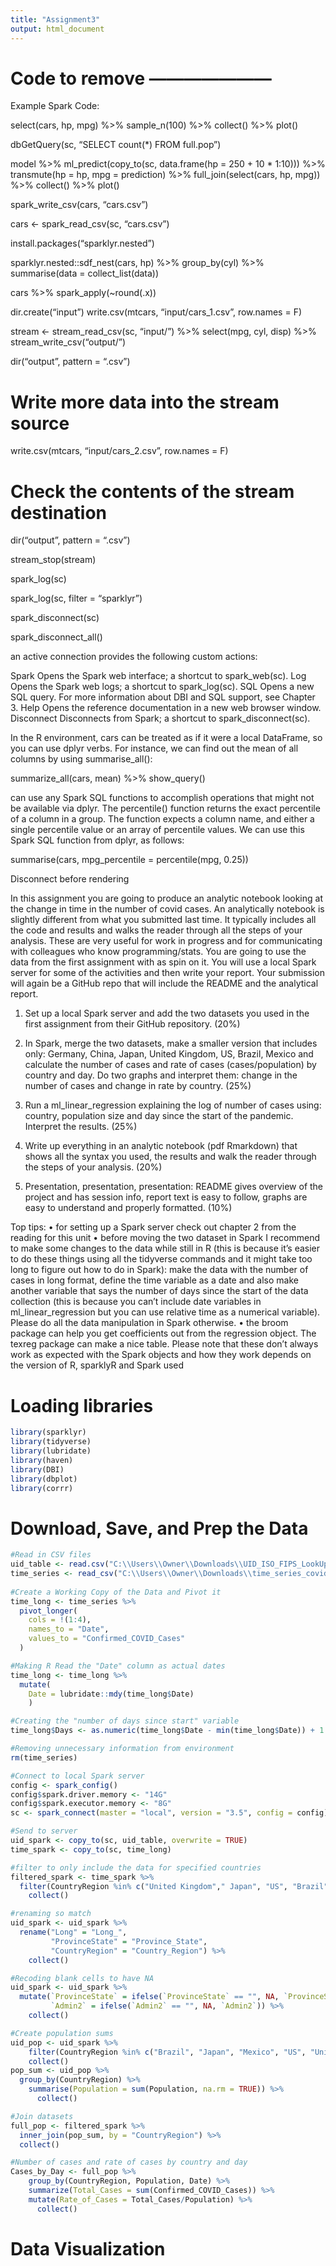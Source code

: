 ```yaml
---
title: "Assignment3"
output: html_document
---
```




# Code to remove ---------------------
Example Spark Code: 

select(cars, hp, mpg) %>%
  sample_n(100) %>%
  collect() %>%
  plot()

dbGetQuery(sc, "SELECT count(*) FROM full.pop")

model %>%
  ml_predict(copy_to(sc, data.frame(hp = 250 + 10 * 1:10))) %>%
  transmute(hp = hp, mpg = prediction) %>%
  full_join(select(cars, hp, mpg)) %>%
  collect() %>%
  plot()

spark_write_csv(cars, "cars.csv")

cars <- spark_read_csv(sc, "cars.csv")

install.packages("sparklyr.nested")

sparklyr.nested::sdf_nest(cars, hp) %>%
  group_by(cyl) %>%
  summarise(data = collect_list(data)) 
  
cars %>% spark_apply(~round(.x)) 

dir.create("input")
write.csv(mtcars, "input/cars_1.csv", row.names = F)

stream <- stream_read_csv(sc, "input/") %>%
    select(mpg, cyl, disp) %>%
    stream_write_csv("output/")
    
dir("output", pattern = ".csv") 

# Write more data into the stream source
write.csv(mtcars, "input/cars_2.csv", row.names = F) 

# Check the contents of the stream destination
dir("output", pattern = ".csv") 

stream_stop(stream) 

spark_log(sc) 

spark_log(sc, filter = "sparklyr")

spark_disconnect(sc) 

spark_disconnect_all() 

an active connection provides the following custom actions:

Spark
Opens the Spark web interface; a shortcut to spark_web(sc).
Log
Opens the Spark web logs; a shortcut to spark_log(sc).
SQL
Opens a new SQL query. For more information about DBI and SQL support, see Chapter 3.
Help
Opens the reference documentation in a new web browser window.
Disconnect
Disconnects from Spark; a shortcut to spark_disconnect(sc).

In the R environment, cars can be treated as if it were a local DataFrame, so you can use dplyr verbs. For instance, we can find out the mean of all columns by using summarise_all():

summarize_all(cars, mean) %>% show_query() 

can use any Spark SQL functions to accomplish operations that might not be available via dplyr. 
The percentile() function returns the exact percentile of a column in a group. The function expects a column name, and either a single percentile value or an array of percentile values. We can use this Spark SQL function from dplyr, as follows:

summarise(cars, mpg_percentile = percentile(mpg, 0.25))




Disconnect before rendering




#########################################################################################################
In this assignment you are going to produce an analytic notebook looking at the change in time in the
number of covid cases. An analytically notebook is slightly different from what you submitted last time. It
typically includes all the code and results and walks the reader through all the steps of your analysis. These
are very useful for work in progress and for communicating with colleagues who know programming/stats.
You are going to use the data from the first assignment with as spin on it. You will use a local Spark server
for some of the activities and then write your report.
Your submission will again be a GitHub repo that will include the README and the analytical
report.



1. Set up a local Spark server and add the two datasets you used in the first assignment from their GitHub
repository. (20%)

2. In Spark, merge the two datasets, make a smaller version that includes only: Germany, China,
Japan, United Kingdom, US, Brazil, Mexico and calculate the number of cases and rate of cases
(cases/population) by country and day. Do two graphs and interpret them: change in the number of
cases and change in rate by country. (25%)

3. Run a ml_linear_regression explaining the log of number of cases using: country, population size
and day since the start of the pandemic. Interpret the results. (25%)

4. Write up everything in an analytic notebook (pdf Rmarkdown) that shows all the syntax you used,
the results and walk the reader through the steps of your analysis. (20%)

5. Presentation, presentation, presentation: README gives overview of the project and has session info,
report text is easy to follow, graphs are easy to understand and properly formatted. (10%)



Top tips:
• for setting up a Spark server check out chapter 2 from the reading for this unit
• before moving the two dataset in Spark I recommend to make some changes to the data while still in
R (this is because it’s easier to do these things using all the tidyverse commands and it might take too
long to figure out how to do in Spark): make the data with the number of cases in long format, define
the time variable as a date and also make another variable that says the number of days since the start
of the data collection (this is because you can’t include date variables in ml_linear_regression but
you can use relative time as a numerical variable). Please do all the data manipulation in Spark
otherwise.
• the broom package can help you get coefficients out from the regression object. The texreg package
can make a nice table. Please note that these don’t always work as expected with the Spark objects
and how they work depends on the version of R, sparklyR and Spark used


# Loading libraries
```r
library(sparklyr)
library(tidyverse)
library(lubridate)
library(haven)
library(DBI)
library(dbplot)
library(corrr)
```

# Download, Save, and Prep the Data
```r
#Read in CSV files
uid_table <- read.csv("C:\\Users\\Owner\\Downloads\\UID_ISO_FIPS_LookUp_Table.csv")
time_series <- read_csv("C:\\Users\\Owner\\Downloads\\time_series_covid19_confirmed_global.csv") 
 
#Create a Working Copy of the Data and Pivot it
time_long <- time_series %>% 
  pivot_longer(
    cols = !(1:4), 
    names_to = "Date", 
    values_to = "Confirmed_COVID_Cases"
  )

#Making R Read the "Date" column as actual dates
time_long <- time_long %>%
  mutate( 
    Date = lubridate::mdy(time_long$Date)
    )

#Creating the "number of days since start" variable
time_long$Days <- as.numeric(time_long$Date - min(time_long$Date)) + 1

#Removing unnecessary information from environment 
rm(time_series)
```

```r
#Connect to local Spark server
config <- spark_config() 
config$spark.driver.memory <- "14G"
config$spark.executor.memory <- "8G"
sc <- spark_connect(master = "local", version = "3.5", config = config)
```

```r
#Send to server
uid_spark <- copy_to(sc, uid_table, overwrite = TRUE)
time_spark <- copy_to(sc, time_long)

#filter to only include the data for specified countries 
filtered_spark <- time_spark %>% 
  filter(CountryRegion %in% c("United Kingdom"," Japan", "US", "Brazil", "Mexico")) %>% 
    collect()

#renaming so match
uid_spark <- uid_spark %>% 
  rename("Long" = "Long_",
         "ProvinceState" = "Province_State", 
         "CountryRegion" = "Country_Region") %>% 
    collect()

#Recoding blank cells to have NA
uid_spark <- uid_spark %>%
  mutate(`ProvinceState` = ifelse(`ProvinceState` == "", NA, `ProvinceState`), 
         `Admin2` = ifelse(`Admin2` == "", NA, `Admin2`)) %>% 
    collect()

#Create population sums
uid_pop <- uid_spark %>% 
    filter(CountryRegion %in% c("Brazil", "Japan", "Mexico", "US", "United Kingdom")) %>% 
    collect()
pop_sum <- uid_pop %>%
  group_by(CountryRegion) %>% 
    summarise(Population = sum(Population, na.rm = TRUE)) %>% 
      collect()

#Join datasets
full_pop <- filtered_spark %>% 
  inner_join(pop_sum, by = "CountryRegion") %>% 
  collect()

#Number of cases and rate of cases by country and day
Cases_by_Day <- full_pop %>%  
    group_by(CountryRegion, Population, Date) %>%
    summarize(Total_Cases = sum(Confirmed_COVID_Cases)) %>% 
    mutate(Rate_of_Cases = Total_Cases/Population) %>% 
      collect()
```

# Data Visualization
```r

```






